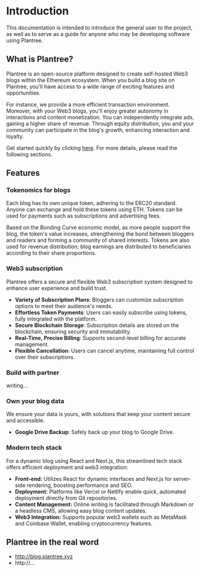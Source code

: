 # Introduction

This documentation is intended to introduce the general user to the project, as well as to serve as a guide for anyone who may be developing software using Plantree.



## What is Plantree?

Plantree is an open-source platform designed to create self-hosted Web3 blogs within the Ethereum ecosystem. When you build a blog site on Plantree, you'll have access to a wide range of exciting features and opportunities.

For instance, we provide a more efficient transaction environment. Moreover, with your Web3 blogs, you'll enjoy greater autonomy in interactions and content monetization. You can independently integrate ads, gaining a higher share of revenue. Through equity distribution, you and your community can participate in the blog's growth, enhancing interaction and loyalty.

Get started quickly by clicking [here](). For more details, please read the following sections.



## Features

### Tokenomics for blogs

Each blog has its own unique token, adhering to the ERC20 standard. Anyone can exchange and hold these tokens using ETH. Tokens can be used for payments such as subscriptions and advertising fees.

Based on the Bonding Curve economic model, as more people support the blog, the token's value increases, strengthening the bond between bloggers and readers and forming a community of shared interests. Tokens are also used for revenue distribution; blog earnings are distributed to beneficiaries according to their share proportions.



### Web3 subscription

Plantree offers a secure and flexible Web3 subscription system designed to enhance user experience and build trust.

- **Variety of Subscription Plans**: Bloggers can customize subscription options to meet their audience's needs.
- **Effortless Token Payments**: Users can easily subscribe using tokens, fully integrated with the platform.
- **Secure Blockchain Storage**: Subscription details are stored on the blockchain, ensuring security and immutability.
- **Real-Time, Precise Billing**: Supports second-level billing for accurate management.
- **Flexible Cancellation**: Users can cancel anytime, maintaining full control over their subscriptions.



### Build with partner

writing...



### Own your blog data

We ensure your data is yours, with solutions that keep your content secure and accessible.

- **Google Drive Backup**: Safely back up your blog to Google Drive.



### Modern tech stack

For a dynamic blog using React and Next.js, this streamlined tech stack offers efficient deployment and web3 integration:

- **Front-end:** Utilizes React for dynamic interfaces and Next.js for server-side rendering, boosting performance and SEO.
- **Deployment:** Platforms like Vercel or Netlify enable quick, automated deployment directly from Git repositories.
- **Content Management:** Online writing is facilitated through Markdown or a headless CMS, allowing easy blog content updates.
- **Web3 Integration:** Supports popular web3 wallets such as MetaMask and Coinbase Wallet, enabling cryptocurrency features.



## Plantree in the real word

- http://blog.plantree.xyz
- http://...


